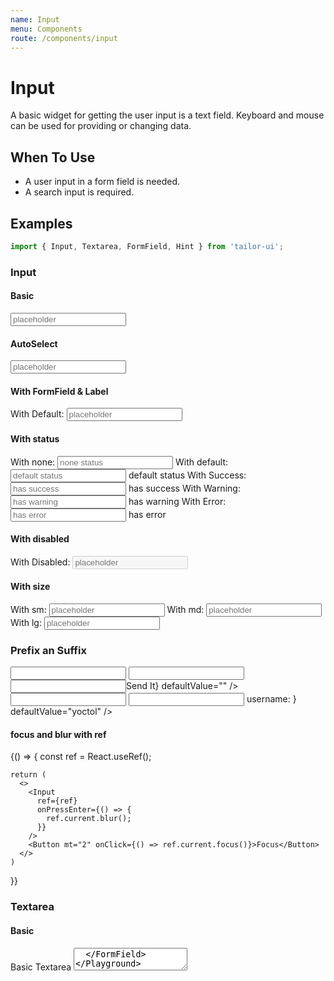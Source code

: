 ```yaml
---
name: Input
menu: Components
route: /components/input
---
```





# Input

A basic widget for getting the user input is a text field. Keyboard and mouse can be used for providing or changing data.

## When To Use

- A user input in a form field is needed.
- A search input is required.

## Examples

```js
import { Input, Textarea, FormField, Hint } from 'tailor-ui';
```

### Input

#### Basic

<Playground>
  <Input placeholder="placeholder" />
</Playground>

#### AutoSelect

<Playground>
  <Input
    autoSelect
    defaultValue="Example default value"
    placeholder="placeholder"
  />
</Playground>

#### With FormField & Label

<Playground>
  <FormField>
    <Label htmlFor="demo">With Default:</Label>
    <Input id="demo" placeholder="placeholder" />
  </FormField>
</Playground>

#### With status

<Playground>
  <FormField>
    <Label htmlFor="default">With none:</Label>
    <Input id="none" placeholder="none status" />
  </FormField>
  <FormField>
    <Label htmlFor="default">With default:</Label>
    <Input id="default" placeholder="default status" />
    <Hint>default status</Hint>
  </FormField>
  <FormField success>
    <Label htmlFor="success">With Success:</Label>
    <Input id="success" placeholder="has success" />
    <Hint>has success</Hint>
  </FormField>
  <FormField warning>
    <Label htmlFor="warning">With Warning:</Label>
    <Input id="warning" placeholder="has warning" />
    <Hint>has warning</Hint>
  </FormField>
  <FormField error>
    <Label htmlFor="error">With Error:</Label>
    <Input id="error" placeholder="has error" />
    <Hint>has error</Hint>
  </FormField>
</Playground>

#### With disabled

<Playground>
  <Label htmlFor="demo">With Disabled:</Label>
  <Input id="demo" placeholder="placeholder" disabled />
</Playground>

#### With size

<Playground>
  <FormField>
    <Label htmlFor="demo_sm">With sm:</Label>
    <Input id="demo_sm" size="sm" placeholder="placeholder" />
  </FormField>
  <FormField>
    <Label htmlFor="demo_md">With md:</Label>
    <Input id="demo_md" size="md" placeholder="placeholder" />
  </FormField>
  <FormField>
    <Label htmlFor="demo_lg">With lg:</Label>
    <Input id="demo_lg" size="lg" placeholder="placeholder" />
  </FormField>
</Playground>

### Prefix an Suffix

<Playground>
  <Input prefix="Prefix" defaultValue="" />

<Space mt="2">
  <Input suffix="Suffix" defaultValue="" />
</Space>

<Space mt="2">
  <Input suffix={<Button type="success">Send It</Button>} defaultValue="" />
</Space>

<Space mt="2">
  <Input prefix="https://" suffix=".com" defaultValue="yoctol" />
</Space>

  <Space mt="2">
    <Input
      prefix={
        <>
          <Icon type={MdAccountCircle} size="20" mr="1"/>
          username:
        </>
      }
      defaultValue="yoctol"
    />
  </Space>
</Playground>

#### focus and blur with ref

<Playground>
  {() => {
    const ref = React.useRef();

    return (
      <>
        <Input
          ref={ref}
          onPressEnter={() => {
            ref.current.blur();
          }}
        />
        <Button mt="2" onClick={() => ref.current.focus()}>Focus</Button>
      </>
    )

}}

</Playground>

### Textarea

#### Basic

<Playground>
  <FormField>
    <Label htmlFor="demo">Basic Textarea</Label>
    <Textarea id="demo" placeholder="placeholder" />
  </FormField>
</Playground>

#### With minRows & maxRows

<Playground>
  <FormField>
    <Label htmlFor="demo">With minRows & maxRows:</Label>
    <Textarea id="demo" placeholder="placeholder" minRows={3} maxRows={6} />
  </FormField>
</Playground>

## API

### Input

<PropsTable of={Input} />

### Textarea

<PropsTable of={Textarea} />
